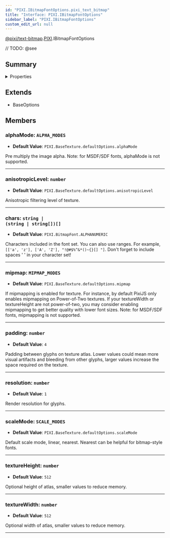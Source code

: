 ```yaml
---
id: "PIXI.IBitmapFontOptions.pixi_text_bitmap"
title: "Interface: PIXI.IBitmapFontOptions"
sidebar_label: "PIXI.IBitmapFontOptions"
custom_edit_url: null
---
```


[@pixi/text-bitmap](../modules/pixi_text_bitmap).[PIXI](../namespaces/PIXI).IBitmapFontOptions






// TODO: @see

        

## Summary

<details><summary>Properties</summary>
<p>

| Name             | Type                                                  | Description                                                                                                                                                                                                                                                                                                                      |
| ---------------- | ----------------------------------------------------- | -------------------------------------------------------------------------------------------------------------------------------------------------------------------------------------------------------------------------------------------------------------------------------------------------------------------------------- |
| alphaMode        | <code>ALPHA_MODES</code>                              | Pre multiply the image alpha. Note&#58; for MSDF/SDF fonts, alphaMode is not supported.                                                                                                                                                                                                                                          |
| anisotropicLevel | <code>number</code>                                   | Anisotropic filtering level of texture.                                                                                                                                                                                                                                                                                          |
| chars            | <code>string &#124; (string &#124; string[])[]</code> | Characters included in the font set. You can also use ranges. For example, `[['a', 'z'], ['A', 'Z'], "!@#$%^&*()~{}[] "]`. Don't forget to include spaces ' ' in your character set!                                                                                                                                             |
| mipmap           | <code>MIPMAP_MODES</code>                             | If mipmapping is enabled for texture. For instance, by default PixiJS only enables mipmapping on Power-of-Two textures. If your textureWidth or textureHeight are not power-of-two, you may consider enabling mipmapping to get better quality with lower font sizes. Note&#58; for MSDF/SDF fonts, mipmapping is not supported. |
| padding          | <code>number</code>                                   | Padding between glyphs on texture atlas. Lower values could mean more visual artifacts and bleeding from other glyphs, larger values increase the space required on the texture.                                                                                                                                                 |
| resolution       | <code>number</code>                                   | Render resolution for glyphs.                                                                                                                                                                                                                                                                                                    |
| scaleMode        | <code>SCALE_MODES</code>                              | Default scale mode, linear, nearest. Nearest can be helpful for bitmap-style fonts.                                                                                                                                                                                                                                              |
| textureHeight    | <code>number</code>                                   | Optional height of atlas, smaller values to reduce memory.                                                                                                                                                                                                                                                                       |
| textureWidth     | <code>number</code>                                   | Optional width of atlas, smaller values to reduce memory.                                                                                                                                                                                                                                                                        |

</p>
</details>
    


## Extends
- BaseOptions

## Members
<article>

### alphaMode: <span><code>ALPHA_MODES</code></span>
- **Default Value**: <code>PIXI.BaseTexture.defaultOptions.alphaMode</code>

Pre multiply the image alpha. Note&#58; for MSDF/SDF fonts, alphaMode is not supported.

</article>


---------------------------------------

<article>

### anisotropicLevel: <span><code>number</code></span>
- **Default Value**: <code>PIXI.BaseTexture.defaultOptions.anisotropicLevel</code>

Anisotropic filtering level of texture.

</article>


---------------------------------------

<article>

### chars: <span><code>string &#124; (string &#124; string[])[]</code></span>
- **Default Value**: <code>PIXI.BitmapFont.ALPHANUMERIC</code>

Characters included in the font set. You can also use ranges. For example, `[['a', 'z'], ['A', 'Z'], "!@#$%^&*()~{}[] "]`. Don't forget to include spaces ' ' in your character set!

</article>


---------------------------------------

<article>

### mipmap: <span><code>MIPMAP_MODES</code></span>
- **Default Value**: <code>PIXI.BaseTexture.defaultOptions.mipmap</code>

If mipmapping is enabled for texture. For instance, by default PixiJS only enables mipmapping on Power-of-Two textures. If your textureWidth or textureHeight are not power-of-two, you may consider enabling mipmapping to get better quality with lower font sizes. Note&#58; for MSDF/SDF fonts, mipmapping is not supported.

</article>


---------------------------------------

<article>

### padding: <span><code>number</code></span>
- **Default Value**: <code>4</code>

Padding between glyphs on texture atlas. Lower values could mean more visual artifacts and bleeding from other glyphs, larger values increase the space required on the texture.

</article>


---------------------------------------

<article>

### resolution: <span><code>number</code></span>
- **Default Value**: <code>1</code>

Render resolution for glyphs.

</article>


---------------------------------------

<article>

### scaleMode: <span><code>SCALE_MODES</code></span>
- **Default Value**: <code>PIXI.BaseTexture.defaultOptions.scaleMode</code>

Default scale mode, linear, nearest. Nearest can be helpful for bitmap-style fonts.

</article>


---------------------------------------

<article>

### textureHeight: <span><code>number</code></span>
- **Default Value**: <code>512</code>

Optional height of atlas, smaller values to reduce memory.

</article>


---------------------------------------

<article>

### textureWidth: <span><code>number</code></span>
- **Default Value**: <code>512</code>

Optional width of atlas, smaller values to reduce memory.

</article>


---------------------------------------



  